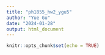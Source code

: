 ```yaml
---
title: "ph1855_hw2_ygu5"
author: "Yue Gu"
date: "2024-01-28"
output: html_document
---
```


```r
knitr::opts_chunk$set(echo = TRUE)
```



